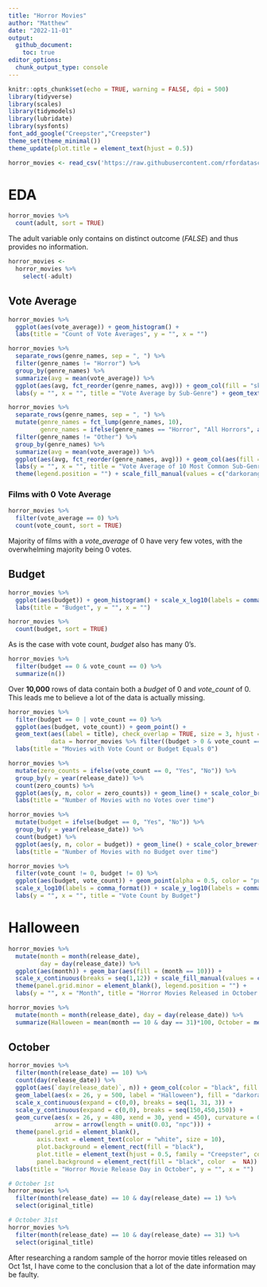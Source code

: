 ```yaml
---
title: "Horror Movies"
author: "Matthew"
date: "2022-11-01"
output: 
  github_document:
    toc: true
editor_options: 
  chunk_output_type: console
---
```


```r
knitr::opts_chunk$set(echo = TRUE, warning = FALSE, dpi = 500)
library(tidyverse)
library(scales)
library(tidymodels)
library(lubridate)
library(sysfonts)
font_add_google("Creepster","Creepster")
theme_set(theme_minimal())
theme_update(plot.title = element_text(hjust = 0.5))
```

```r
horror_movies <- read_csv('https://raw.githubusercontent.com/rfordatascience/tidytuesday/master/data/2022/2022-11-01/horror_movies.csv')
```

# EDA

```r
horror_movies %>% 
  count(adult, sort = TRUE)
```

The adult variable only contains on distinct outcome (*FALSE*) and thus provides no information.

```r
horror_movies <- 
  horror_movies %>% 
    select(-adult)
```


## Vote Average

```r
horror_movies %>% 
  ggplot(aes(vote_average)) + geom_histogram() +
  labs(title = "Count of Vote Averages", y = "", x = "")
```

```r
horror_movies %>% 
  separate_rows(genre_names, sep = ", ") %>% 
  filter(genre_names != "Horror") %>% 
  group_by(genre_names) %>% 
  summarize(avg = mean(vote_average)) %>% 
  ggplot(aes(avg, fct_reorder(genre_names, avg))) + geom_col(fill = "skyblue", color = "black") +
  labs(y = "", x = "", title = "Vote Average by Sub-Genre") + geom_text(aes(label = round(avg, 3)), nudge_x = -0.3)
```

```r
horror_movies %>% 
  separate_rows(genre_names, sep = ", ") %>% 
  mutate(genre_names = fct_lump(genre_names, 10),
         genre_names = ifelse(genre_names == "Horror", "All Horrors", as.character(genre_names))) %>% 
  filter(genre_names != "Other") %>% 
  group_by(genre_names) %>% 
  summarize(avg = mean(vote_average)) %>% 
  ggplot(aes(avg, fct_reorder(genre_names, avg))) + geom_col(aes(fill = genre_names == "All Horrors"), color = "black") +
  labs(y = "", x = "", title = "Vote Average of 10 Most Common Sub-Genres") + geom_text(aes(label = round(avg, 3)), nudge_x = -0.3) +
  theme(legend.position = "") + scale_fill_manual(values = c("darkorange", "purple"))
```

### Films with 0 Vote Average

```r
horror_movies %>% 
  filter(vote_average == 0) %>% 
  count(vote_count, sort = TRUE)
```

Majority of films with a *vote_average* of 0 have very few votes, with the overwhelming majority being 0 votes.

## Budget

```r
horror_movies %>% 
  ggplot(aes(budget)) + geom_histogram() + scale_x_log10(labels = comma_format()) +
  labs(title = "Budget", y = "", x = "")
```

```r
horror_movies %>% 
  count(budget, sort = TRUE)
```

As is the case with vote count, *budget* also has many 0's.

```r
horror_movies %>% 
  filter(budget == 0 & vote_count == 0) %>% 
  summarize(n())
```

Over **10,000** rows of data contain both a *budget* of 0 and *vote_count* of 0. This leads me to believe a lot of the data is actually missing.

```r
horror_movies %>% 
  filter(budget == 0 | vote_count == 0) %>% 
  ggplot(aes(budget, vote_count)) + geom_point() +
  geom_text(aes(label = title), check_overlap = TRUE, size = 3, hjust = "inward", nudge_x = 2.5e6,
            data = horror_movies %>% filter((budget > 0 & vote_count == 0) | (budget == 0 & vote_count > 0))) + 
  labs(title = "Movies with Vote Count or Budget Equals 0") 
```

```r
horror_movies %>% 
  mutate(zero_counts = ifelse(vote_count == 0, "Yes", "No")) %>% 
  group_by(y = year(release_date)) %>% 
  count(zero_counts) %>% 
  ggplot(aes(y, n, color = zero_counts)) + geom_line() + scale_color_brewer(palette = "Set1", direction = -1) +
  labs(title = "Number of Movies with no Votes over time")
```

```r
horror_movies %>% 
  mutate(budget = ifelse(budget == 0, "Yes", "No")) %>% 
  group_by(y = year(release_date)) %>% 
  count(budget) %>% 
  ggplot(aes(y, n, color = budget)) + geom_line() + scale_color_brewer(palette = "Set1", direction = -1) +
  labs(title = "Number of Movies with no Budget over time")
```

```r
horror_movies %>% 
  filter(vote_count != 0, budget != 0) %>% 
  ggplot(aes(budget, vote_count)) + geom_point(alpha = 0.5, color = "purple") + geom_smooth(se = FALSE) +
  scale_x_log10(labels = comma_format()) + scale_y_log10(labels = comma_format(accuracy = 1)) + 
  labs(y = "", x = "", title = "Vote Count by Budget")
```

# Halloween

```r
horror_movies %>% 
  mutate(month = month(release_date),
         day = day(release_date)) %>% 
  ggplot(aes(month)) + geom_bar(aes(fill = (month == 10))) + 
  scale_x_continuous(breaks = seq(1,12)) + scale_fill_manual(values = c("grey20","darkorange3")) +
  theme(panel.grid.minor = element_blank(), legend.position = "") + 
  labs(y = "", x = "Month", title = "Horror Movies Released in October vs Other Months")

horror_movies %>% 
  mutate(month = month(release_date), day = day(release_date)) %>% 
  summarize(Halloween = mean(month == 10 & day == 31)*100, October = mean(month == 10)*100)
```

## October

```r
horror_movies %>% 
  filter(month(release_date) == 10) %>% 
  count(day(release_date)) %>% 
  ggplot(aes(`day(release_date)`, n)) + geom_col(color = "black", fill = "darkorange") +
  geom_label(aes(x = 26, y = 500, label = "Halloween"), fill = "darkorange", fontface = "bold", family = "Creepster") +
  scale_x_continuous(expand = c(0,0), breaks = seq(1, 31, 3)) +
  scale_y_continuous(expand = c(0,0), breaks = seq(150,450,150)) +
  geom_curve(aes(x = 26, y = 480, xend = 30, yend = 450), curvature = 0.3, color = "darkred", size = 1,
             arrow = arrow(length = unit(0.03, "npc"))) + 
  theme(panel.grid = element_blank(), 
        axis.text = element_text(color = "white", size = 10),
        plot.background = element_rect(fill = "black"),
        plot.title = element_text(hjust = 0.5, family = "Creepster", color = "darkorange"), 
        panel.background = element_rect(fill = "black", color  =  NA)) +
  labs(title = "Horror Movie Release Day in October", y = "", x = "") 
```

```r
# October 1st
horror_movies %>% 
  filter(month(release_date) == 10 & day(release_date) == 1) %>% 
  select(original_title)

# October 31st
horror_movies %>% 
  filter(month(release_date) == 10 & day(release_date) == 31) %>% 
  select(original_title)
```

After researching a random sample of the horror movie titles released on Oct 1st, I have come to the conclusion that a lot of the date information may be faulty.